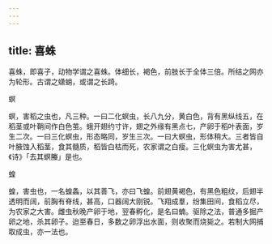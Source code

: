 ```yaml
---
---
---
```

title: 喜蛛
---



喜蛛，即喜子，动物学谓之喜蛛。体细长，褐色，前肢长于全体三倍。所结之网亦为轮形。古谓之蟏蛸，或谓之长踦。

螟

螟，害稻之虫也，凡三种。一曰二化螟虫，长八九分，黄白色，背有黑纵线五，在稻茎或叶鞘间作白色茧。蛾开翅约寸许，翅之外缘有黑点七，产卵于稻叶表面，岁生二次。一曰三化螟虫，形态略同，岁生三次。一曰大螟虫，形体稍大。三者皆自叶腋蚀入稻茎，食其髓质，稻皆白枯而死，农家谓之白瘦。三化螟虫为害尤甚，《诗》「去其螟螣」是也。

蝗

蝗，害虫也，一名蝗螽，以其善飞，亦曰飞蝗。前翅黄褐色，有黑色粗纹，后翅半透明而阔，前胸有脊线，甚高，口器阔大刚锐。飞翔成羣，纷集田间，食稻立尽，为农家之大害。雌虫秋晚产卵于地，翌春孵化，是名曰蝻。驱除之法，普通多掘产卵之地，杀其卵子。迨至春日，多数之卵浮出水面，则收聚而烧毙之。若制大网捕取成虫，亦一法也。
